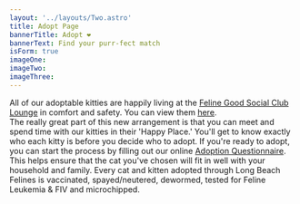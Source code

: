 ```yaml
---
layout: '../layouts/Two.astro'
title: Adopt Page
bannerTitle: Adopt ❤️
bannerText: Find your purr-fect match
isForm: true
imageOne: 
imageTwo:
imageThree:
---
```


<SpotlightContainer>
    <Spotlight
        imageSrc="/images/pic01.jpg"
        header="Getting Started"
    >
    All of our adoptable kitties are happily living at the <a href='https://www.felinegoodsocialclub.com/'>Feline Good Social Club Lounge</a> in comfort and safety.  You can view them <a href='https://www.canva.com/design/DAEhG7_cWcg/50e9Bo-YecCHVsqyFTykyQ/view'>here</a>.<br/> The really great part of this new arrangement is that you can meet and spend time with our kitties in their 'Happy Place.'  You'll get to know exactly who each kitty is before you decide who to adopt.
    </Spotlight>
    <Spotlight
        imageSrc="/images/pic02.jpg"
        header="Application"
    >
        If you're ready to adopt, you can start the process by filling out our online <a href='/adoption-form.html'>Adoption Questionnaire</a>. This helps ensure that the cat you've chosen will fit in well with your household and family.
    </Spotlight>
    <Spotlight
        imageSrc="/images/pic03.jpg"
        header="Details"
    >
        Every cat and kitten adopted through Long Beach Felines is vaccinated, spayed/neutered, dewormed, tested for Feline Leukemia & FIV and microchipped.
    </Spotlight>
</SpotlightContainer>
